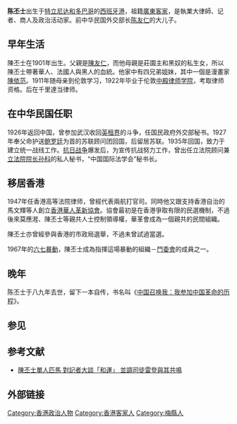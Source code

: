 {{multiple issues|
{{copyedit|time=2014-02-17T07:25:51+00:00}}
{{dead end|time=2014-02-17T07:25:51+00:00}}
{{weasel|time=2014-02-17T07:25:51+00:00}}
}}
{{Infobox person
|name           = 陳丕士<br />Percy Chen
|image=
|caption=
|birth_date= 1901年
|birth_place = [[File:Flag_of_Trinidad_and_Tobago_(1889–1958).svg|22px]] [[千里達及托巴哥|千里達及托巴哥]][[西班牙港|西班牙港]]
|death_date= 1989年2月20日（88歲）
|death_place={{HKG-1959}}[[西半山|西半山]][[那打素醫院|那打素醫院]]
|parents=
|spouse=
|alma_mater=[[倫敦大學學院|倫敦大學學院]]<br>[[中殿律師學院|中殿律師學院]]
|occupation=[[大律师|大律师]], [[记者|记者]], [[商人|商人]], [[政治活动家|政治活动家]]

}}
'''陈丕士'''{{BD|1901年||1989年2月20日}}出生于[[特立尼达和多巴哥|特立尼达和多巴哥]]的[[西班牙港|西班牙港]]，祖籍[[廣東|廣東]][[客家|客家]]，是執業大律師、记者、商人及政治活动家。前中华民国外交部长[[陈友仁|陈友仁]]的大儿子。

==早年生活==
陳丕士在1901年出生。父親是[[陳友仁|陳友仁]]，而他母親是莊園主和黑奴的私生女，所以陳丕士帶著華人、法國人與黑人的血統。他家中有四兄弟姐妹，其中一個是漫畫家[[陳依范|陳依范]]。1911年随母亲到伦敦学习，1922年毕业于伦敦[[中殿律师学院|中殿律师学院]]，考取律师资格。后在千里達当律师。

==在中华民国任职==
1926年返回中国，曾参加武汉收回[[汉口英租界|英租界]]的斗争，任国民政府外交部秘书。1927年奉父命护送[[米哈伊尔·马尔科维奇·鲍罗廷|鲍罗廷]]为首的苏联顾问团回国，后留居苏联。1935年回国，致力于建立统一战线工作。[[抗日战争|抗日战争]]爆发后，为宣传抗战努力工作，曾出任立法院顾问兼[[立法院院长|立法院院长]][[孙科|孙科]]的私人秘书，“中国国际法学会”秘书长。

==移居香港==
{{main|兩航事件}}
1947年任香港高等法院律师，曾經代表兩航打官司。同時他又跟支持香港自治的馬文輝等人創立[[香港華人革新協會|香港華人革新協會]]。協會最初是在香港爭取有限的民選機制，不過後來莫應溎、陳丕士等親共人士控制領導權，華革會成為一個親共的民間組織。

陳丕士亦曾經參與香港的市政局選舉，不過未曾試過當選。

1967年的[[六七暴動|六七暴動]]，陳丕士成為指揮這場暴動的組織－[[鬥委會|鬥委會]]的成員之一。

==晚年==
陈丕士于八九年去世，留下一本自传，书名叫《[[中国召唤我：我参加中国革命的历程|中国召唤我：我参加中国革命的历程]]》。

== 参见 ==


== 参考文献 ==
{{reflist}}
* [http://contentdm.lib.nccu.edu.tw/cdm/ref/collection/38clip/id/107735 陳丕士單人匹馬 對記者大談「和運」 並調司徒雷登與其共鳴] {{Wayback|url=http://contentdm.lib.nccu.edu.tw/cdm/ref/collection/38clip/id/107735 |date=20140318150628 }}

== 外部链接 ==
{{DEFAULTSORT:Chen陳丕士}}

[[Category:香港政治人物|Category:香港政治人物]]
[[Category:香港客家人|Category:香港客家人]]
[[Category:梅縣人|Category:梅縣人]]
